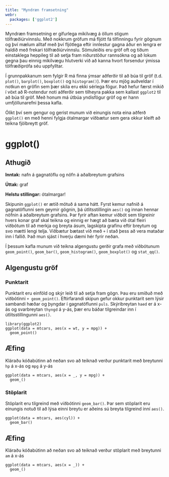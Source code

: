 ```yaml
---
title: "Myndræn framsetning"
webr:
  packages: ['ggplot2']
---
```


Myndræn framsetning er gífurlega mikilvæg á öllum stigum tölfræðiúrvinnslu. Með nokkrum gröfum má fljótt fá tilfinningu fyrir gögnum og því mælum alltaf með því fljótlega eftir innlestur gagna áður en lengra er haldið með frekari tölfræðiúrvinnslu. Sömuleiðis eru gröf oft og tíðum einstaklega heppileg til að setja fram niðurstöður rannsókna og að lokum gegna þau einnig mikilvægu hlutverki við að kanna hvort forsendur ýmissa tölfræðiprófa séu uppfylltar.

Í grunnpakkanum sem fylgir R má finna ýmsar aðferðir til að búa til gröf (t.d. `plot()`, `barplot()`, `boxplot()` og `histogram()`). Þær eru mjög auðveldar í notkun en gröfin sem þær skila eru ekki sérlega fögur. Það hefur færst mikið í vöxt að R-notendur noti aðferðir sem tilheyra pakka sem kallast `ggplot2` til að búa til gröf. Með honum má útbúa yndisfögur gröf og er hann umfjöllunarefni þessa kafla.

Ólíkt því sem gengur og gerist munum við einungis nota eina aðferð `ggplot()` en með henni fylgja ótalmargar viðbætur sem gera okkur kleift að teikna fjölbreytt gröf.

# ggplot()

::: {.callout-note}
## Athugið

**Inntak:** nafn á gagnatöflu og nöfn á aðalbreytum grafsins  

**Úttak:** graf

**Helstu stillingar:** ótalmargar!
:::

Skipunin `ggplot()` er ætíð mötuð á sama hátt. Fyrst kemur nafnið á gagnatöflunni sem geymir gögnin, þá útlitsstillingin `aes()` og innan hennar nöfnin á aðalbreytum grafsins. Þar fyrir aftan kemur viðbót sem tilgreinir hvers konar graf skal teikna og einnig er hægt að bæta við ótal fleiri viðbótum til að merkja og breyta ásum, lagskipta grafinu eftir breytum og svo mætti lengi telja. Viðbætur bætast við með `+` í stað þess að vera mataðar inn í fallið. Það mun sjást í hverju dæmi hér fyrir neðan.

Í þessum kafla munum við teikna algengustu gerðir grafa með viðbótunum `geom_point()`, `geom_bar()`, `geom_histogram()`, `geom_boxplot()` og `stat_qq()`.

## Algengustu gröf

### Punktarit

Punktarit eru einföld og skýr leið til að setja fram gögn. Þau eru smíðuð með viðbótinni `+ geom_point()`. Eftirfarandi skipun gefur okkur punktarit sem lýsir sambandi hæðar og þyngdar í gagnatöflunni `puls`. Skýribreytan `haed` er á x-ás og svarbreytan `thyngd` á y-ás, þær eru báðar tilgreindar inn í útlitsstillingunni `aes()`.

```webr-r
library(ggplot2)
ggplot(data = mtcars, aes(x = wt, y = mpg)) +
  geom_point()
```

::: {.callout-tip}
## Æfing

Kláraðu kóðabútinn að neðan svo að teiknað verður punktarit með breytunni `hp` á x-ás og `mpg` á y-ás

```webr-r
ggplot(data = mtcars, aes(x = _, y = mpg)) +
  geom_()
```
:::





### Stöplarit

Stöplarit eru tilgreind með viðbótinni `geom_bar()`. Þar sem stöplarit eru einungis notuð til að lýsa einni breytu er aðeins sú breyta tilgreind inní `aes()`.

```webr-r
ggplot(data = mtcars, aes(cyl)) +
  geom_bar()
```


::: {.callout-tip}
## Æfing

Kláraðu kóðabútinn að neðan svo að teiknað verður stöplarit með breytunni `am` á x-ás

```webr-r
ggplot(data = mtcars, aes(x = _)) +
  geom_()
```
:::